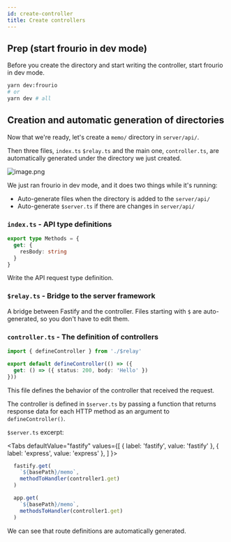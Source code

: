```yaml
---
id: create-controller
title: Create controllers
---
```


## Prep (start frourio in dev mode)

Before you create the directory and start writing the controller, start frourio in dev mode.

```sh
yarn dev:frourio
# or
yarn dev # all
```

## Creation and automatic generation of directories

Now that we're ready, let's create a `memo/` directory in `server/api/`.

Then three files, `index.ts` `$relay.ts` and the main one, `controller.ts`, are automatically generated under the directory we just created.

![image.png](/img/auto-gen-dir.png)


We just ran frourio in dev mode, and it does two things while it's running: 

- Auto-generate files when the directory is added to the `server/api/`
- Auto-generate `$server.ts` if there are changes in `server/api/`

### `index.ts` - API type definitions

```ts
export type Methods = {
  get: {
    resBody: string
  }
}
```

Write the API request type definition.

### `$relay.ts` - Bridge to the server framework

A bridge between Fastify and the controller. Files starting with `$` are auto-generated, so you don't have to edit them.

### `controller.ts` - The definition of controllers

```ts
import { defineController } from './$relay'

export default defineController(() => ({
  get: () => ({ status: 200, body: 'Hello' })
}))
```

This file defines the behavior of the controller that received the request.

The controller is defined in `$server.ts` by passing a function that returns response data for each HTTP method as an argument to `defineController()`.

`$server.ts` excerpt:


<Tabs
  defaultValue="fastify"
  values={[
    { label: 'fastify', value: 'fastify' },
    { label: 'express', value: 'express' },
  ]
}>
<TabItem value="fastify">

```ts title="server/$server.ts"
  fastify.get(
    `${basePath}/memo`,
    methodToHandler(controller1.get)
  )
```

</TabItem>
<TabItem value="express">

```ts title="server/$server.ts"
  app.get(
    `${basePath}/memo`,
    methodsToHandler(controller1.get)
  )
```

</TabItem>
</Tabs>

We can see that route definitions are automatically generated.
